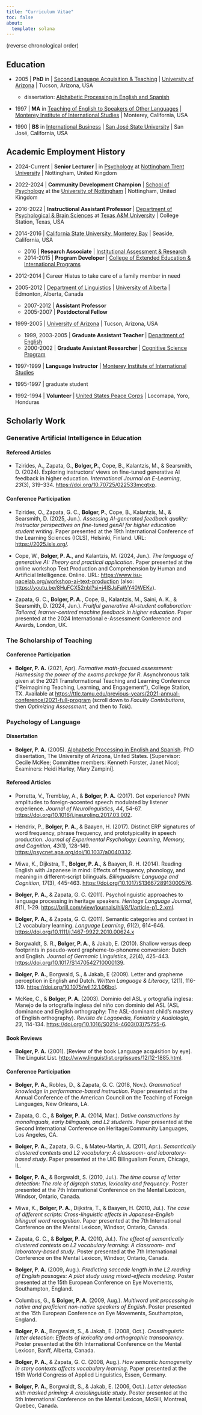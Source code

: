 ```yaml
---
title: "Curriculum Vitae"
toc: false
about: 
  template: solana
---
```


(reverse chronological order)

## Education

- 2005 \| **PhD** in \| [Second Language Acquisition & Teaching](https://slat.arizona.edu/){target="_blank"} \| [University of Arizona](https://www.arizona.edu/){target="_blank"} \| Tucson, Arizona, USA  
  - dissertation: [Alphabetic Processing in English and Spanish](https://repository.arizona.edu/handle/10150/194924){target="_blank"}

- 1997 \| **MA** in [Teaching of English to Speakers of Other Languages](https://www.middlebury.edu/institute/academics/degree-programs/language-education){target="_blank"} \| [Monterey Institute of International Studies](https://www.middlebury.edu/institute){target="_blank"} \| Monterey, California, USA

- 1990 \| **BS** in [International Business](https://www.sjsu.edu/cob){target="_blank"}  \| [San José State University](https://www.sjsu.edu){target="_blank"} \| San José, California, USA

## Academic Employment History

- 2024-Current \| **Senior Lecturer** \| in [Psychology](https://www.ntu.ac.uk/course/psychology){target="_blank"} at [Nottingham Trent University](https://www.ntu.ac.uk/){target="_blank"} \| Nottingham, United Kingdom

- 2022-2024 \| **Community Development Champion** \| [School of Psychology](https://www.nottingham.ac.uk/psychology/welcome-to-psychology.aspx){target="_blank"} at the [University of Nottingham](https://www.nottingham.ac.uk/){target="_blank"} \| Nottingham, United Kingdom

- 2016-2022 \| **Instructional Assistant Professor** \| [Department of Psychological & Brain Sciences](https://liberalarts.tamu.edu/psychology/){target="_blank"} at [Texas A&M University](https://www.tamu.edu/){target="_blank"} \| College Station, Texas, USA

- 2014-2016 \| [California State University, Monterey Bay](https://csumb.edu/){target="_blank"} \| Seaside, California, USA  
  - 2016 \| **Research Associate** \| [Institutional Assessment & Research](https://csumb.edu/iar/){target="_blank"}  
  - 2014-2015 \| **Program Developer** \| [College of Extended Education & International Programs](https://csumb.edu/extended/){target="_blank"}  

- 2012-2014 \| Career Hiatus to take care of a family member in need

- 2005-2012 \| [Department of Linguistics](https://www.ualberta.ca/linguistics/index.html){target="_blank"}  \| [University of Alberta](https://www.ualberta.ca/index.html){target="_blank"} \| Edmonton, Alberta, Canada  
  - 2007-2012 \| **Assistant Professor**  
  - 2005-2007 \| **Postdoctoral Fellow**

- 1999-2005 \| [University of Arizona](https://www.arizona.edu/){target="_blank"} \| Tucson, Arizona, USA  
  - 1999, 2003-2005 \| **Graduate Assistant Teacher** \| [Department of English](https://english.arizona.edu/){target="_blank"}  
  - 2000-2002 \| **Graduate Assistant Researcher** \| [Cognitive Science Program](https://science.arizona.edu/cogsci){target="_blank"}

- 1997-1999 \| **Language Instructor** \| [Monterey Institute of International Studies](https://www.middlebury.edu/institute){target="_blank"}  
- 1995-1997 \| graduate student
 
- 1992-1994 \| **Volunteer** \| [United States Peace Corps](https://www.peacecorps.gov/){target="_blank"} \| Locomapa, Yoro, Honduras

## Scholarly Work

### Generative Artificial Intelligence in Education

#### Refereed Articles

- Tzirides, A., Zapata, G., **Bolger, P.**, Cope, B., Kalantzis, M., & Searsmith, D. (2024). Exploring instructors’ views on fine-tuned generative AI feedback in higher education. *International Journal on E-Learning*, *23*(3), 319–334. [https://doi.org/10.70725/022533mcqtxp](https://doi.org/10.70725/022533mcqtxp){target="_blank"}.  

#### Conference Participation

- Tzirides, O., Zapata, G. C., **Bolger, P.**, Cope, B., Kalantzis, M., & Searsmith, D. (2025, Jun.). *Assessing AI-generated feedback quality: Instructor perspectives on fine-tuned genAI for higher education student writing*. Paper presented at the 19th International Conference of the Learning Sciences (ICLS), Helsinki, Finland. URL: [https://2025.isls.org/](https://2025.isls.org/){target="_blank"}.

- Cope, W., **Bolger, P. A.**, and Kalantzis, M. (2024, Jun.). *The language of generative AI: Theory and practical application*. Paper presented at the online workshop Text Production and Comprehension by Human and Artificial Intelligence. Online. URL: [https://www.isu-pacelab.org/workshop-ai-text-production](https://www.isu-pacelab.org/workshop-ai-text-production){target="_blank"} (also: [https://youtu.be/8HuFCX52nbI?si=j4lSJsFaWY40WEKv](https://youtu.be/8HuFCX52nbI?si=j4lSJsFaWY40WEKv){target="_blank"}).

- Zapata, G. C., **Bolger, P. A.**, Cope, B., Kalantzis, M., Saini, A. K., & Searsmith, D. (2024, Jun.). *Fruitful generative AI-student collaboration: Tailored, learner-centred machine feedback in higher education*. Paper presented at the 2024 International e-Assessment Conference and Awards, London, UK.

### The Scholarship of Teaching

#### Conference Participation

- **Bolger, P. A.** (2021, Apr). *Formative math-focused assessment: Harnessing the power of the exams package for R*. Asynchronous talk given at the 2021 Transformational Teaching and Learning Conference (“Reimagining Teaching, Learning, and Engagement”), College Station, TX. Available at  [https://ttlc.tamu.edu/previous-years/2021-annual-conference/2021-full-program](https://ttlc.tamu.edu/previous-years/2021-annual-conference/2021-full-program){target="_blank"} (scroll down to *Faculty Contributions*, then *Optimizing Assessment*, and then to *Talk*).

### Psychology of Language

#### Dissertation

- **Bolger, P. A.** (2005). [Alphabetic Processing in English and Spanish](https://repository.arizona.edu/handle/10150/194924){target="_blank"}. PhD dissertation, The University of Arizona, United States. [Supervisor: Cecile McKee; Committee members: Kenneth Forster, Janet Nicol; Examiners: Heidi Harley, Mary Zampini].

#### Refereed Articles

- Porretta, V., Tremblay, A., & **Bolger, P. A.** (2017). Got experience? PMN amplitudes to foreign-accented speech modulated by listener experience. *Journal of Neurolinguistics*, *44*, 54-67. [https://doi.org/10.1016/j.jneuroling.2017.03.002](https://doi.org/10.1016/j.jneuroling.2017.03.002){target="_blank"}.

- Hendrix, P., **Bolger, P. A.**, & Baayen, H. (2017). Distinct ERP signatures of word frequency, phrase frequency, and prototypicality in speech production. *Journal of Experimental Psychology: Learning, Memory, and Cognition*, *43*(1), 128-149. [https://psycnet.apa.org/doi/10.1037/a0040332](https://psycnet.apa.org/doi/10.1037/a0040332){target="_blank"}.

- Miwa, K., Dijkstra, T., **Bolger, P. A.**, & Baayen, R. H. (2014). Reading English with Japanese in mind: Effects of frequency, phonology, and meaning in different-script bilinguals. *Bilingualism: Language and Cognition*, *17*(3), 445-463. [https://doi.org/10.1017/S1366728913000576](https://doi.org/10.1017/S1366728913000576){target="_blank"}.

- **Bolger, P. A.**, & Zapata, G. C. (2011). Psycholinguistic approaches to language processing in heritage speakers. *Heritage Language Journal*, *8*(1), 1-29. [https://brill.com/view/journals/hlj/8/1/article-p1_2.xml](https://brill.com/view/journals/hlj/8/1/article-p1_2.xml){target="_blank"}.

- **Bolger, P. A.**, & Zapata, G. C. (2011). Semantic categories and context in L2 vocabulary learning. *Language Learning*, *61*(2), 614-646. [https://doi.org/10.1111/j.1467-9922.2010.00624.x](https://doi.org/10.1111/j.1467-9922.2010.00624.x){target="_blank"}

- Borgwaldt, S. R., **Bolger, P. A.**, & Jakab, E. (2010). Shallow versus deep footprints in pseudo-word grapheme-to-phoneme conversion: Dutch and English. *Journal of Germanic Linguistics*, *22*(4), 425-443. [https://doi.org/10.1017/S1470542710000139](https://doi.org/10.1017/S1470542710000139){target="_blank"}.

- **Bolger, P. A.**, Borgwald, S., & Jakab, E (2009). Letter and grapheme perception in English and Dutch. *Written Language & Literacy*, *12*(1), 116-139. [https://doi.org/10.1075/wll.12.1.06bol](https://doi.org/10.1075/wll.12.1.06bol){target="_blank"}.

- McKee, C., & **Bolger, P. A.** (2003). Dominio del ASL y ortografía inglesa: Manejo de la ortografía inglesa del niño con dominio del ASL (ASL dominance and English orthography: The ASL-dominant child’s mastery of English orthography). *Revista de Logopedia, Foniatría y Audiología*, *23*, 114-134. [https://doi.org/10.1016/S0214-4603(03)75755-6](https://doi.org/10.1016/S0214-4603(03)75755-6){target="_blank"}.

#### Book Reviews
- **Bolger, P. A.** (2001). [Review of the book Language acquisition by eye]. The Linguist List. [http://www.linguistlist.org/issues/12/12-1885.html](http://www.linguistlist.org/issues/12/12-1885.html){target="_blank"}.

#### Conference Participation

- **Bolger, P. A.**, Robles, D., & Zapata, G. C. (2018, Nov.). *Grammatical knowledge in performance-based instruction*. Paper presented at the Annual Conference of the American Council on the Teaching of Foreign Languages, New Orleans, LA.

- Zapata, G. C., & **Bolger, P. A.** (2014, Mar.). *Dative constructions by monolinguals, early bilinguals, and L2 students*. Paper presented at the Second International Conference on Heritage/Community Languages, Los Angeles, CA.

- **Bolger, P. A.**, Zapata, G. C., & Mateu-Martin, A. (2011, Apr.). *Semantically clustered contexts and L2 vocabulary: A classroom- and laboratory-based study*. Paper presented at the UIC Bilingualism Forum, Chicago, IL.

- **Bolger, P. A.**, & Borgwaldt, S. (2010, Jul.). *The time course of letter detection: The role of digraph status, lexicality and frequency*. Poster presented at the 7th International Conference on the Mental Lexicon, Windsor, Ontario, Canada.

- Miwa, K., **Bolger, P. A.**, Dijkstra, T., & Baayen, H. (2010, Jul.). *The case of different scripts: Cross-linguistic effects in Japanese-English bilingual word recognition*. Paper presented at the 7th International Conference on the Mental Lexicon, Windsor, Ontario, Canada.

- Zapata, G. C., & **Bolger, P. A.** (2010, Jul.). *The effect of semantically clustered contexts on L2 vocabulary learning: A classroom- and laboratory-based study*. Poster presented at the 7th International Conference on the Mental Lexicon, Windsor, Ontario, Canada.

- **Bolger, P. A.** (2009, Aug.). *Predicting saccade length in the L2 reading of English passages: A pilot study using mixed-effects modeling*. Poster presented at the 15th European Conference on Eye Movements, Southampton, England.

- Columbus, G., & **Bolger, P. A.** (2009, Aug.). *Multiword unit processing in native and proficient non-native speakers of English*. Poster presented at the 15th European Conference on Eye Movements, Southampton, England.

- **Bolger, P. A.**, Borgwaldt, S., & Jakab, E. (2008, Oct.). *Crosslinguistic letter detection: Effects of lexicality and orthographic transparency*. Poster presented at the 6th International Conference on the Mental Lexicon, Banff, Alberta, Canada.

- **Bolger, P. A.**, & Zapata, G. C. (2008, Aug.). *How semantic homogeneity in story contexts affects vocabulary learning*. Paper presented at the 15th World Congress of Applied Linguistics, Essen, Germany.

- **Bolger, P. A.**, Borgwaldt, S., & Jakab, E. (2006, Oct.). *Letter detection with masked priming: A crosslinguistic study*. Poster presented at the 5th International Conference on the Mental Lexicon, McGill, Montreal, Quebec, Canada.
